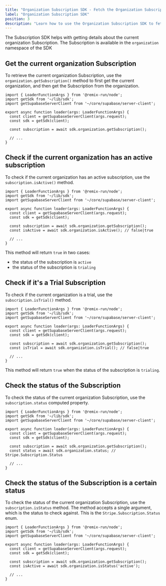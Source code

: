 ```yaml
---
title: "Organization Subscription SDK - Fetch the Organization Subscription"
label: "Organization Subscription SDK"
position: 3
description: "Learn how to use the Organization Subscription SDK to fetch the current organization Subscription details"
---
```


The Subscription SDK helps with getting details about the current organization Subscription. The Subscription is available in the `organization` namespace of the SDK

## Get the current organization Subscription

To retrieve the current organization Subscription, use the `organization.getSubscription()` method to first get the current organization, and then get the Subscription from the organization.

```tsx
import { LoaderFunctionArgs } from '@remix-run/node';
import getSdk from '~/lib/sdk';
import getSupabaseServerClient from '~/core/supabase/server-client';

export async function loader(args: LoaderFunctionArgs) {
  const client = getSupabaseServerClient(args.request);
  const sdk = getSdk(client);

  const subscription = await sdk.organization.getSubscription();

  // ...
}
```

## Check if the current organization has an active subscription

To check if the current organization has an active subscription, use the `subscription.isActive()` method.

```tsx
import { LoaderFunctionArgs } from '@remix-run/node';
import getSdk from '~/lib/sdk';
import getSupabaseServerClient from '~/core/supabase/server-client';

export async function loader(args: LoaderFunctionArgs) {
  const client = getSupabaseServerClient(args.request);
  const sdk = getSdk(client);

  const subscription = await sdk.organization.getSubscription();
  const isActive = await sdk.organization.isActive(); // false|true

  // ...
}
```

This method will return `true` in two cases:
- the status of the subscription is `active`
- the status of the subscription is `trialing`

## Check if it's a Trial Subscription

To check if the current organization is a trial, use the `subscription.isTrial()` method.

```tsx
import { LoaderFunctionArgs } from '@remix-run/node';
import getSdk from '~/lib/sdk';
import getSupabaseServerClient from '~/core/supabase/server-client';

export async function loader(args: LoaderFunctionArgs) {
  const client = getSupabaseServerClient(args.request);
  const sdk = getSdk(client);

  const subscription = await sdk.organization.getSubscription();
  const isTrial = await sdk.organization.isTrial(); // false|true

  // ...
}
```

This method will return `true` when the status of the subscription is `trialing`.

## Check the status of the Subscription

To check the status of the current organization Subscription, use the `subscription.status` computed property.

```tsx
import { LoaderFunctionArgs } from '@remix-run/node';
import getSdk from '~/lib/sdk';
import getSupabaseServerClient from '~/core/supabase/server-client';

export async function loader(args: LoaderFunctionArgs) {
  const client = getSupabaseServerClient(args.request);
  const sdk = getSdk(client);

  const subscription = await sdk.organization.getSubscription();
  const status = await sdk.organization.status; // Stripe.Subscription.Status

  // ...
}
```

## Check the status of the Subscription is a certain status

To check the status of the current organization Subscription, use the `subscription.isStatus` method. The method accepts a single argument, which is the status to check against. This is the `Stripe.Subscription.Status` enum.

```tsx
import { LoaderFunctionArgs } from '@remix-run/node';
import getSdk from '~/lib/sdk';
import getSupabaseServerClient from '~/core/supabase/server-client';

export async function loader(args: LoaderFunctionArgs) {
  const client = getSupabaseServerClient(args.request);
  const sdk = getSdk(client);

  const subscription = await sdk.organization.getSubscription();
  const isActive = await sdk.organization.isStatus('active');

  // ...
}
```
